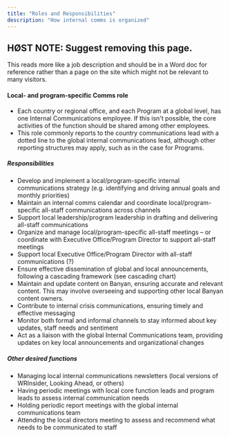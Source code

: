 ```yaml
---
title: "Roles and Responsibilities"
description: "How internal comms is organized"
---
```


## HØST NOTE: Suggest removing this page.
This reads more like a job description and should be in a Word doc for reference rather than a page on the site which might not be relevant to many visitors.


#### Local- and program-specific Comms role
* Each country or regional office, and each Program at a global level, has one Internal Communications employee. If this isn't possible, the core activities of the function should be shared among other employees. 
* This role commonly reports to the country communications lead with a dotted line to the global internal communications lead, although other reporting structures may apply, such as in the case for Programs.

##### Responsibilities
- Develop and implement a local/program-specific internal communications strategy (e.g. identifying and driving annual goals and monthly priorities)
- Maintain an internal comms calendar and coordinate local/program-specific all-staff communications across channels
- Support local leadership/program leadership in drafting and delivering all-staff communications
- Organize and manage local/program-specific all-staff meetings – or coordinate with Executive Office/Program Director to support all-staff meetings
- Support local Executive Office/Program Director with all-staff communications (?)
- Ensure effective dissemination of global and local announcements, following a cascading framework (see cascading chart)
- Maintain and update content on Banyan, ensuring accurate and relevant content. This may involve overseeing and supporting other local Banyan content owners.
- Contribute to internal crisis communications, ensuring timely and effective messaging
- Monitor both formal and informal channels to stay informed about key updates, staff needs and sentiment
- Act as a liaison with the global Internal Communications team, providing updates on key local announcements and organizational changes

##### Other desired functions
- Managing local internal communications newsletters (local versions of WRInsider, Looking Ahead, or others)
- Having periodic meetings with local core function leads and program leads to assess internal communication needs
- Holding periodic report meetings with the global internal communications team
- Attending the local directors meeting to assess and recommend what needs to be communicated to staff
